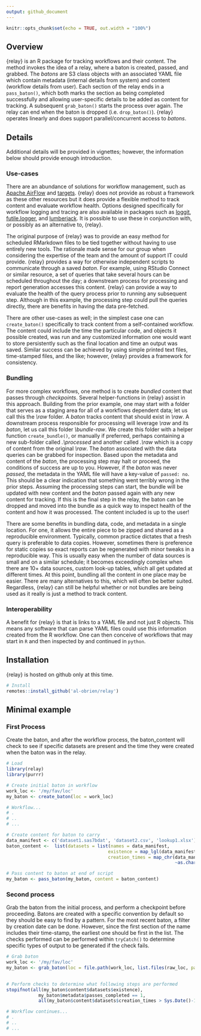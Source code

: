 ```yaml
---
output: github_document
---
```


```r
knitr::opts_chunk$set(echo = TRUE, out.width = "100%")
```

## Overview
{relay} is an R package for tracking workflows and their content. The method invokes the idea of a relay, where a baton is created, passed, and grabbed. The *batons* are S3 class objects with an associated YAML file which contain metadata (internal details from system) and content (workflow details from user). Each section of the relay ends in a `pass_baton()`, which both marks the section as being completed successfully and allowing user-specific details to be added as content for tracking. A subsequent `grab_baton()` starts the process over again. The relay can end when the baton is dropped (i.e. `drop_baton()`). {relay} operates 
linearly and does support parallel/concurrent access to *batons*.

## Details
Additional details will be provided in vignettes; however, the information below should provide enough introduction.

### Use-cases
There are an abundance of solutions for workflow management, such as [Apache AirFlow](https://airflow.apache.org/) and [targets](https://github.com/ropensci/targets). {relay} does not provide as robust a framework as these other resources but it does provide a flexible method to track content and evaluate workflow health. Options designed specifically for workflow logging and tracing are also available in packages such as [loggit](https://github.com/ryapric/loggit), [futile.logger](https://github.com/zatonovo/futile.logger), and [lumberjack](https://github.com/markvanderloo/lumberjack). It is possible to use these in conjunction with, or possibly as an alternative to, {relay}.

The original purpose of {relay} was to provide an easy method for scheduled RMarkdown files to be tied together without having to use entirely new tools. The rationale made sense for our group when considering the expertise of the team and the amount of support IT could provide. {relay} provides a way for otherwise independent scripts to communicate through a saved *baton*. For example, using RStudio Connect or similar resource, a set of queries that take several hours can be scheduled throughout the day; a downstream process for processing and report generation accesses this content. {relay} can provide a way to evaluate the health of the query process prior to running any subsequent step. Although in this example, the processing step could pull the queries directly, there are benefits in having the data pre-fetched.

There are other use-cases as well; in the simplest case one can `create_baton()` specifically to track content from a self-contained workflow. The content could include the time the particular code, and objects it possible created, was run and any customized information one would want to store persistently such as the final location and time an output was saved. Similar success can be achieved by using simple printed text files, time-stamped files, and the like; however, {relay} provides a framework for consistency.

### Bundling
For more complex workflows, one method is to create *bundled* content that passes through *checkpoints*. Several helper-functions in {relay} assist in this approach. Building from the prior example, one may start with a folder that serves as a staging area for all of a workflows dependent data; let us call this the *\\raw* folder. A *baton* tracks content that should exist in *\\raw*. A downstream process responsible for processing will leverage *\\raw* and its *baton*, let us call this folder *\\bundle-raw*. We create this folder with a helper function `create_bundle()`, or manually if preferred, perhaps containing a new sub-folder called *.\\processed* and another called *.\\raw* which is a copy of content from the original *\\raw*. The *baton* associated with the data queries can be grabbed for inspection. Based upon the metadata and content of the *baton*, the processing step may halt or proceed, the conditions of success are up to you. However, if the *baton* was never *passed*, the metadata in the YAML file will have a key-value of `passed: no`. This should be a clear indication that something went terribly wrong in the prior steps. Assuming the processing steps can start, the bundle will be updated with new content and the *baton* passed again with any new content for tracking. If this is the final step in the relay, the baton can be dropped and moved into the bundle as a quick way to inspect health of the content and how it was processed. The content included is up to the user!

There are some benefits in bundling data, code, and metadata in a single location. For one, it allows the entire piece to be zipped and shared as a reproducible environment. Typically, common practice dictates that a fresh query is preferable to data copies. However, sometimes there is preference for static copies so exact reports can be regenerated with minor tweaks in a reproducible way. This is usually easy when the number of data sources is small and on a similar schedule; it becomes exceedingly complex when there are 10+ data sources, custom look-up tables, which all get updated at different times. At this point, bundling all the content in one place may be easier. There are many alternatives to this, which will often be better suited. Regardless, {relay} can still be helpful whether or not bundles are being used as it really is just a method to track content. 

### Interoperability
A benefit for {relay} is that is links to a YAML file and not just R objects. This means any software that can parse YAML files could use this information created from the R workflow. One can then conceive of workflows that may start in `R` and then  inspected by and continued in `python`.

## Installation   
{relay} is hosted on github only at this time.
```r
# Install
remotes::install_github('al-obrien/relay')
```

## Minimal example

### First Process
Create the baton, and after the workflow process, the baton_content will check to see if specific datasets are present and the time they were created when the baton was in the relay.
```r
# Load
library(relay)
library(purrr)

# Create initial baton in workflow
work_loc <- '/my/fav/loc'
my_baton <- create_baton(loc = work_loc)

# Workflow...
# .
# ..
# ...

# Create content for baton to carry
data_manifest <- c('dataset1.sas7bdat', 'dataset2.csv', 'lookup1.xlsx')
baton_content <-  list(datasets = list(names = data_manifest,
                                      existence = map_lgl(data_manifest, ~file.exists(paste0(work_loc, '/', .))),
                                      creation_times = map_chr(data_manifest,
                                                               ~as.character(file.info(paste0(work_loc, '/', .))$ctime))))

# Pass content to baton at end of script
my_baton <- pass_baton(my_baton, content = baton_content)
```

### Second process
Grab the baton from the initial process, and perform a checkpoint before proceeding. Batons are created with a specific convention by default so they should be easy to find by a pattern. For the most recent baton, a filter by creation date can be done. However, since the first section of the name includes their time-stamp, the earliest one should be first in the list. The checks performed can be performed within `tryCatch()` to determine specific types of output to be generated if the check fails.
```r
# Grab baton
work_loc <- '/my/fav/loc'
my_baton <- grab_baton(loc = file.path(work_loc, list.files(raw_loc, pattern = '^_baton-\\.*')[1])

                            
# Perform checks to determine what following steps are performed
stopifnot(all(my_baton$content$datasets$existence),
            my_baton$metadata$passes_completed == 1, 
            all(my_baton$content$datasets$creation_times > Sys.Date()-1))

# Workflow continues...
# .
# ..
# ...  

```

